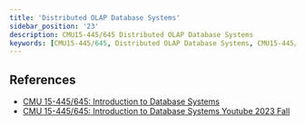 ```yaml
---
title: 'Distributed OLAP Database Systems'
sidebar_position: '23'
description: CMU15-445/645 Distributed OLAP Database Systems
keywords: [CMU15-445/645, Distributed OLAP Database Systems, CMU15-445/645 筆記]
---
```


<head>
  <title>CMU 15-445/645 筆記 Distributed OLAP Database Systems</title>
</head>

## References

- [CMU 15-445/645: Introduction to Database Systems](https://15445.courses.cs.cmu.edu/fall2023/)
- [CMU 15-445/645: Introduction to Database Systems Youtube 2023 Fall](https://www.youtube.com/watch?v=olpOmddAPhM&list=PLSE8ODhjZXjbj8BMuIrRcacnQh20hmY9g&index=24)
